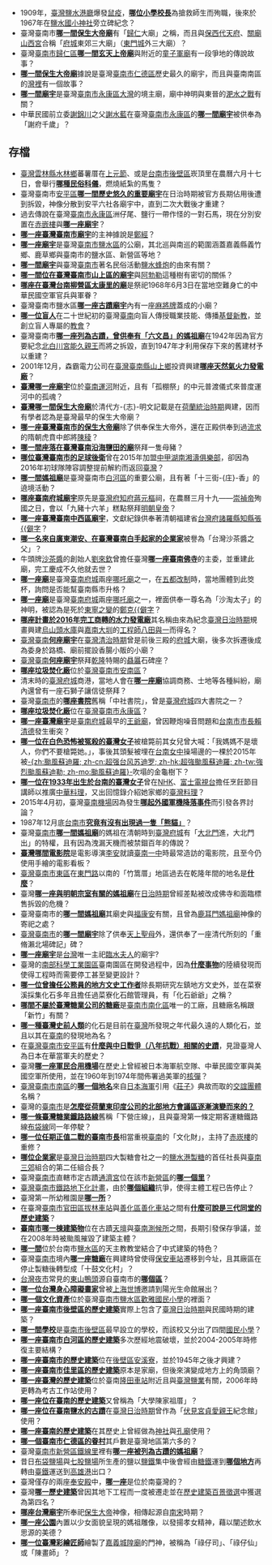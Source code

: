 *1909年，[[臺灣|臺灣]][[鹽水港廳|鹽水港廳]]爆發[[鼠疫|鼠疫]]，'''[[森榮|哪位小學校長]]'''為搶救師生而殉職，後來於1967年在[[鹽水國小神社|鹽水國小神社]]旁立碑紀念？
*臺灣臺南市'''[[歸仁仁壽宮|哪一間保生大帝廟]]'''有「[[歸仁區|歸仁]]大廟」之稱，而且與[[保西代天府|保西代天府]]、[[關廟山西宮|關廟山西宮]]合稱「[[臺灣府城|府城]]東郊三大廟」（[[迎春門_(臺南市)|東門城]]外三大廟）？
*臺灣[[臺南市|臺南市]][[歸仁區|歸仁區]]'''[[武當山上帝廟|哪一間玄天上帝廟]]'''與附近的[[童子軍廟|童子軍廟]]有一段爭地的傳說故事？
*'''[[大甲慈濟宮|哪一間保生大帝廟]]'''據說是臺灣[[臺南市|臺南市]][[仁德區|仁德區]]歷史最久的廟宇，而且與臺南南區的[[灣裡_(臺南市)|灣裡]]有一個故事？
*'''[[大灣廣護宮|哪一間廟宇]]'''是臺灣[[臺南市|臺南市]][[永康區|永康區]][[大灣_(臺南市永康區)|大灣]]的境主廟，廟中神明與東晉的[[淝水之戰|淝水之戰]]有關？
*中華民國前立委[[謝錦川|謝錦川]]之父[[謝水藍|謝水藍]]在臺灣[[臺南市|臺南市]][[永康區|永康區]]的'''[[大灣國聖宮|哪一間廟宇]]'''被供奉為「謝府千歲」？


<noinclude>
== 存檔 ==
*[[臺灣|臺灣]][[雲林縣|雲林縣]][[水林鄉|水林鄉]]蕃薯厝在[[上元節|上元節]]、或是[[台南市|台南市]][[後壁區|後壁區]]崁頂里在農曆六月十七日，會舉行'''[[謝火馬|哪種民俗科儀]]'''，燃燒紙紮的馬隻？
*臺灣臺南市[[安平區|安平區]]'''[[安平開臺天后宮|哪一間歷史悠久的重要廟宇]]'''在日治時期被官方長期佔用後遭到拆毀，神像分散到安平六社各廟宇中，直到二次大戰後才重建？
*過去傳說在臺灣[[臺南市|臺南市]][[永康區|永康區]]洲仔尾、鹽行一帶作怪的一對石馬，現在分別安置在[[赤嵌樓|赤嵌樓]]與'''[[鹽行天后宮|哪一座廟宇]]'''？
* '''[[二王廟_(臺灣)|哪一座臺灣臺南市廟宇]]'''的主神據說是[[鄭經|鄭經]]？
* '''[[鹽水護庇宮|哪一座廟宇]]'''是臺灣[[臺南市|臺南市]][[鹽水區|鹽水區]]的公廟，其北巡與南巡的範圍涵蓋嘉義縣義竹鄉、鹿草鄉與臺南市的鹽水區、新營區等地？
* '''[[鹽水武廟|哪一間廟宇]]'''與臺灣[[臺南市|臺南市]]著名民俗活動[[鹽水蜂炮|鹽水蜂炮]]的由來有關？
* '''[[南洲開靈宮|哪一間位在臺灣臺南市山上區的廟宇]]'''與[[阿勃勒|阿勃勒]]這種樹有密切的關係？
*'''[[七十二聖人廟|哪座在臺灣台南柳營區太康里的廟]]'''是祭祀1968年6月3日在當地空難身亡的中華民國空軍官兵與軍眷？
*臺灣臺南市鹽水區[[鹽水大眾廟|'''哪一座古蹟廟宇''']]內有一座[[麻將牌|麻將牌]]蓋成的小廟？
*'''[[廖旺|哪一位盲人]]'''在二十世紀初的臺灣[[臺南|臺南]]向盲人傳授職業技能、傳播[[基督新教|基督新教]]，並創立盲人專屬的[[教會|教會]]？
*臺灣臺南市'''[[善化慶安宮|哪一座列為古蹟，曾供奉有「六文昌」的媽祖廟]]'''在1942年因為官方要紀念[[北白川宮能久親王|北白川宮能久親王]]而將之拆毀，直到1947年才利用保存下來的舊建材予以重建？
*2001年12月，森霸電力公司在[[臺灣|臺灣]][[臺南縣|臺南縣]][[山上鄉|山上鄉]]投資興建'''[[豐德發電廠|哪座天然氣火力發電廠]]'''？
*'''[[安平靈濟殿|臺灣哪一座廟宇]]'''位於[[臺南運河|臺南運河]]附近，且有「孤棚祭」的中元普渡儀式來普度運河中的孤魂？
*'''[[新化保生大帝宮|臺灣哪一間保生大帝廟]]'''於清代方-{志}-明文記載是在[[臺灣荷蘭統治時期|荷蘭統治時期]]興建，因而有學者認為是臺灣最早的保生大帝廟？
*'''[[開基開山宮|哪一座臺灣臺南市的保生大帝廟]]'''除了供奉保生大帝外，還在正殿供奉到過[[流求|流求]]的隋朝虎賁中郎將[[陳稜|陳稜]]？
*'''[[鎮海將軍廟_(北門區)|哪一間座落在臺灣臺南沿海鹽田的廟]]'''祭拜一隻母豬？
*'''[[陳威全_(足球運動員)|哪位臺灣臺南市的足球後衛]]'''曾在2015年加盟[[中甲|中甲]][[湖南湘濤|湖南湘濤俱樂部]]，卻因為2016年初球隊陣容調整提前解約而返回[[臺灣|臺灣]]？
*'''[[白河福安宮|哪一間媽祖廟]]'''是臺灣臺南市[[白河區|白河區]]的重要公廟，且有著「十三街-{庄}-香」的遶境活動？
*'''[[開基三官廟|哪座臺南府城廟宇]]'''原先是[[臺灣府知府|臺灣府知府]][[蔣元樞|蔣元樞]]祠，在農曆三月十九——[[崇禎帝|崇禎帝]]殉國之日，會以「九豬十六羊」糕點祭拜[[明朝皇帝|明朝皇帝]]？
*'''[[廣慈院|哪一座臺灣臺南中西區廟宇]]'''，文獻紀錄供奉著清朝福建省[[台灣府|台灣府]][[諸羅縣|諸羅縣]][[知縣|知縣]][[張尹|張{{僻字]]？
*'''[[劉來欽|哪一名來自廣東潮安、在臺灣臺南白手起家的企業家]]'''被譽為「台灣沙茶醬之父」？
*牛頭牌[[沙茶醬|沙茶醬]]的創始人[[劉來欽|劉來欽]]曾擔任臺灣'''[[慈蔭亭|哪一座臺南佛寺]]'''的主委，並重建此廟，完工慶成不久他就去世？
*'''[[昆沙宮|哪一座廟]]'''是臺灣[[臺南府城|臺南府城]]兩座[[哪吒廟|哪吒廟]]之一，在[[五都改制|五都改制]]時，當地團體到此筊杯，詢問是否能幫臺南縣市升格？
*'''[[沙淘宮|哪一座廟]]'''是臺灣[[臺南府城|臺南府城]]兩座[[哪吒廟|哪吒廟]]之一，裡面供奉一尊名為「沙淘太子」的神明，被認為是死於[[東寧之變|東寧之變]]的[[鄭克𡒉|鄭克{{僻字]]？
*'''[[八田水力發電廠|哪座計畫於2016年完工商轉的水力發電廠]]'''其名稱由來為紀念[[臺灣日治時期|臺灣日治時期]]規畫興建[[烏山頭水庫|烏山頭水庫]]與[[嘉南大圳|嘉南大圳]]的[[工程師|工程師]][[八田與一|八田與一]]而得名？
*[[臺灣|臺灣]][[臺南|臺南]]'''[[東門大人廟|何座廟宇]]'''在[[臺灣清治時期|臺灣清治時期]]曾是前後三殿的[[臺南府城|府城]]大廟，後多次拆遷後成為委身於路橋、廟前擺設香腸小販的小廟？
*[[臺灣|臺灣]][[臺南|臺南]]'''[[南廠保安宮|何座廟宇]]'''祭拜[[乾隆|乾隆]]特賜的[[贔屭|贔屭]]石碑座？
*'''[[城西垃圾焚化廠|哪座垃圾焚化廠]]'''位於[[臺灣|臺灣]][[臺南市|臺南市]][[安南區|安南區]]？
*清末時的[[臺灣府城|臺灣府城]]商港，當地人會在[[老古石集福宮|'''哪一座廟''']]協調商務、士地等各種糾紛，廟內還曾有一座石獅子讓信徒祭拜？
*臺灣[[臺南市|臺南市]]的'''[[奎樓書院|哪座書院]]'''舊稱「中社書院」，曾是[[臺灣府城|臺灣府城]]四大書院之一？
*'''[[永康垃圾焚化廠|哪座垃圾焚化廠]]'''位在[[臺灣|臺灣]][[臺南市|臺南市]][[永康區|永康區]]？
*'''[[普濟殿|哪一座臺灣廟宇]]'''是[[臺南府城|臺南府城]]最早的[[王爺廟|王爺廟]]，曾因鞭炮噪音問題和[[台南市市長|台南市市長]][[賴清德|賴清德]]發生衝突？
* '''[[丁窈窕|哪一位在白色恐怖被冤殺的臺灣女子]]'''被槍斃前其女兒曾大喊：「我媽媽不是壞人，你們不要槍斃她。」，事後其頭髮被埋在[[台南女中|台南女中]]操場邊的一棵於2015年被[[颱風蘇迪羅_(2015年)|-{zh:颱風蘇迪羅; zh-cn:超强台风苏迪罗; zh-hk:超強颱風蘇迪羅; zh-tw:強烈颱風蘇迪勒; zh-mo:颱風蘇迪羅}-]]吹塌的金龜樹下？
*'''[[辛永清|哪一位在1933年出生於台南的臺灣女子]]'''曾在[[NHK|NHK]]、[[富士電視台|富士電視台]]擔任烹飪節目講師以推廣[[中華料理|中華料理]]，又出回憶錄介紹她家鄉的[[臺灣料理|臺灣料理]]？
*2015年4月初，臺灣[[臺南機場|臺南機場]]因為發生'''[[2015年美軍F-18戰機降落臺南機場事件|哪起外國軍機降落事件]]'''而引發各界討論？
*1987年12月底[[台南市|台南市]]'''[[台南真假熊貓事件|究竟有沒有出現過一隻「熊貓」]]'''？
*臺灣[[臺南市|臺南市]]'''[[茅港尾天后宮|哪一間媽祖廟]]'''的媽祖在清朝時到[[臺灣府城|臺灣府城]]有「[[拱辰門_(臺南市)|大北門]]進，大北門出」的特權，且有因為洩漏天機而被禁錮百年的傳說？
*'''[[全美戲院|臺灣哪間電影院]]'''是電影導演[[李安|李安]]就讀[[臺南一中|臺南一中]]時最常造訪的電影院，且至今仍使用手繪的電影看板？
*[[臺灣|臺灣]][[臺南市|臺南市]][[東區_(臺南市)|東區]]在[[東門路_(臺南市)|東門路]]以南的「竹篙厝」地區過去在乾隆年間的地名是'''[[德高厝|什麼]]'''？
*臺灣'''[[大天后宮|哪一座與明朝宗室有關的媽祖廟]]'''在[[臺灣日治時期|日治時期]]曾經差點被改成佛寺和面臨標售拆毀的危機？
*臺灣臺南市的'''[[海安宮_(臺南市)|哪一間媽祖廟]]'''其廟史與[[福康安|福康安]]有關，且曾為[[鹿耳門媽祖廟|鹿耳門媽祖廟]]神像的寄祀之處？
*[[臺灣|臺灣]][[臺南市|臺南市]]的'''[[鹽埕天后宮|哪一間廟宇]]'''除了供奉[[天上聖母|天上聖母]]外，還供奉了一座清代所刻的「重脩瀨北場碑記」碑？
*'''[[台南臨水夫人媽廟|哪一座廟宇]]'''是[[台灣|台灣]]唯一主祀[[臨水夫人|臨水夫人]]的廟宇?
*臺灣的[[南部科學工業園區|南部科學工業園區]]臺南園區在開發過程中，因為'''[[南科考古遺址|什麼事物]]'''的陸續發現而使得工程時而需要停工甚至變更設計？
*'''[[陳春木|哪一位曾擔任公務員的地方文史工作者]]'''除長期研究左鎮地方文史外，並在菜寮溪採集化石多年且擔任過菜寮化石館管理員，有「化石爺爺」之稱？
*'''[[新南糖廠|哪間不屬於臺灣糖業公司的糖廠]]'''是[[臺南市|臺南市]][[南化區|南化區]]唯一的工廠，且糖廠名稱跟「新竹」有關？
*'''[[左鎮人|哪一種臺灣史前人類]]'''的化石是目前在[[臺灣|臺灣]]所發現之年代最久遠的人類化石，並且以其在[[臺南|臺南]]的發現地為名？
*在[[臺灣|臺灣]][[臺南市|臺南市]][[安平區|安平區]]有[[安平十二軍夫墓|'''什麼與中日戰爭（八年抗戰）相關的史蹟''']]，見證臺灣人為日本在華當軍夫的歷史？
*臺灣[[臺南機場|'''哪一座軍民合用機場''']]在歷史上曾經被日本海軍航空隊、中華民國空軍與美國空軍所使用，並在1960年到1974年間佈署過美軍的[[核彈|核彈]]？
*[[臺灣|臺灣]][[臺南市|臺南市]][[南區_(臺南市)|南區]]的'''[[水交社_(臺南市)|哪一個地名]]'''來自[[日本海軍|日本海軍]]引用《[[莊子_(書)|莊子]]》典故而取的[[水交社|交誼團體]]名稱？
*臺灣的[[臺南市|臺南市]]是'''[[台南市行政區劃|怎麼從荷蘭東印度公司的北部地方會議區逐漸演變而來的？]]'''
*'''[[學甲線|哪一條臺灣糖業鐵路路線]]'''舊稱「下營庄線」，且與臺灣第一條定期客運糖鐵路線[[布袋線|布袋線]]同一年停駛？
*'''[[羽鳥又男|哪一位任期正值二戰的臺南市長]]'''相當重視[[臺南市_(州轄市)|臺南]]的「文化財」，主持了[[赤崁樓|赤崁樓]]的重修？
* '''[[王雪農|哪位企業家]]'''是[[臺灣日治時期|臺灣日治時期]]四大製糖會社之一的[[鹽水港製糖|鹽水港製糖]]的首任社長與[[府城三郊|臺南三郊]]組合的第二任組合長？
*臺灣[[臺南市|臺南市]]直轄市定古蹟[[鐵線橋通濟宮|通濟宮]]位在該市[[新營區|新營區]]的'''[[鐵線里_(臺南市)|哪一個里]]'''？
*[[臺灣|臺灣]][[臺南市|臺南市]][[臺南市區鐵路地下化計畫|鐵路地下化計畫]]，由於'''[[反台南鐵路地下化東移自救會|哪個組織]]'''抗爭，使得主體工程已告停止？
*臺灣第一所幼稚園是'''[[關帝廟幼稚園|哪一所]]'''？
*在臺灣[[臺南市|臺南市]][[官田區|官田區]][[拔林車站|拔林車站]]與[[善化區|善化區]][[善化車站|善化車站]]之間有'''[[臺鐵曾文溪橋|什麼可說是三代同堂的歷史建築]]'''？
*'''[[鶯料理|臺南市哪一棟建築物]]'''位在古蹟[[臺灣首廟天壇|天壇]]與[[原臺南測候所|臺南測候所]]之間，長期引發保存爭議，並在2008年時被颱風摧毀了建築主體？
* [[鹽水天主聖神堂|'''哪一間''']]位於台南市[[鹽水區|鹽水區]]的天主教教堂結合了中式建築的特色？
*臺灣[[臺南市|臺南市]]境內'''[[仁德糖廠|哪一座糖廠]]'''在興建時曾使得[[保安車站|保安車站]]遷移到今址，且其廠區在停止製糖後轉型成「十鼓文化村」？
*[[台灣夜市|台灣夜市]]常見的[[東山鴨頭|東山鴨頭]]源自臺南市的'''[[東山區_(台南市)|哪個區]]'''？
*'''[[陳姿蓉|哪一位台灣身心障礙畫家]]'''曾被[[上海世博|上海世博]]邀請到陽光生命館展出？
* '''[[鹽水歡雅國小原大禮堂及時鐘座|哪一個文化資產]]'''位於臺灣[[臺南市鹽水區歡雅國民小學|臺南市鹽水區歡雅國民小學]]的裡面？
* [[菁寮國小木造禮堂、辦公室暨日治時期升旗臺|'''哪一座臺南市後壁區的歷史建築''']]實際上包含了[[臺灣日治時期|臺灣日治時期]]與民國時期的建築？
*[[臺南市後壁區菁寮國民小學|'''哪一間學校''']]是[[臺南市|臺南市]][[後壁區|後壁區]]最早設立的學校，而該校又分出了四間[[國民小學|國民小學]]？ 
*[[白河沈氏宗祠|'''哪一座臺南市白河區的歷史建築''']]多次歷經地震破壞，並於2004-2005年時修復主要結構？ 
*[[後壁安溪國小原辦公廳及禮堂|'''哪一座臺南市的歷史建築''']]位在[[後壁區|後壁區]][[安溪寮_(後壁區)|安溪寮]]，並於1945年之後才興建？
*[[佳里北極玄天宮|'''哪一座臺南市佳里區的歷史建築''']]原本是家廟，但後來演變成地方上的角頭廟？
*[[臺鹽隆田儲運站|'''哪一座臺灣的歷史建築''']]位於臺南[[隆田車站|隆田車站]]附近且與[[臺灣鹽業史|臺灣鹽業]]有關，2006年時更轉為考古工作站使用？
*'''[[歸仁潁川家廟|哪一座位在臺南的歷史建築]]'''又曾稱為「大學陳家祖厝」？
*'''[[鹽水八角樓|哪一座位在臺南鹽水的古蹟]]'''在[[臺灣日治時期|臺灣日治時期]]曾作為「[[伏見宮貞愛親王|伏見宮貞愛親王]]紀念館」使用？ 
*'''[[鹽水國小神社|哪一座臺南的歷史建築]]'''在其歷史上曾經做為[[神社|神社]]與[[孔廟|孔廟]]使用？
*'''[[二空新村|哪一個臺南市仁德區的眷村]]'''其戶數是臺灣地區第六多的？
*臺灣[[臺南市|臺南市]][[新營區|新營區]][[鐵線里|鐵線里]]裡有'''[[鐵線橋通濟宮|哪一座被列為古蹟的媽祖廟]]'''？ 
*昔日[[布袋鹽場|布袋鹽場]]與[[七股鹽場|七股鹽場]]所生產的鹽以[[臺灣鹽業鐵路|鹽鐵]]集中後會經由[[台灣糖業鐵路|糖鐵]]運到'''[[東太子宮鹽運聯合轉運臺|哪個地方]]'''再轉由[[臺鐵|臺鐵]]運送到[[高雄港|高雄港]]出口？
*臺灣僅存的兩座[[奉安殿|奉安殿]]中，'''[[原新化尋常小學校御真影奉安殿|哪一座]]'''是位於南臺灣的？ 
*臺灣'''[[原新化街役場|哪一歷史建築]]'''曾因其地下工程而一度被遷走並在[[臺灣歷史建築百景列表|歷史建築百景徵選]]中獲選為第四名？ 
*'''[[學甲慈濟宮|哪座台灣廟宇]]'''所奉祀[[保生大帝|保生大帝]]神像，相傳起源自[[南宋|南宋]]時期？ 
*'''[[林默娘公園|哪一座公園]]'''內置以少女面貌呈現的媽祖雕像，以發揚孝女精神，藉以闡述飲水思源的美德？ 
*'''[[陳玉峰_(彩繪匠師)|哪一位臺灣彩繪匠師]]'''繪製了[[嘉義城隍廟|嘉義城隍廟]]的門神，被稱為「祿仔司」、「祿仔仙」或「陳畫師」？
</noinclude>